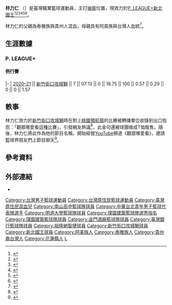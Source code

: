 {{Infobox basketball biography
| image = 
| position = [[得分後衛|後衛]]
| height_m = 1.83
| weight_kg = 85
| number = 7
| team = 新北國王
| league = [[P._LEAGUE+|P. LEAGUE+]]
| birth_date = {{birth_date_and _age|1990|6|16}}
| birth_place = {{TWN}}[[花蓮縣|花蓮縣]]
| nationality = {{ROC}}
| draft_league = SBL
| draft_year = 2011
| draft_round = 2
| draft_pick = 8<!-- S型選秀 -->
| draft_team = [[璞園建築籃球隊|璞園建築]] 
| highschool = [[南山高中|南山高中]]
| college = [[明道大學|明道大學]]
| career_start = 2011
| years1 = 2011–2016
| team1 = [[璞園建築|璞園建築]] / [[臺中璞園建築|臺中璞園建築]]
| years2 = 2016–2017
| team2 = [[金門酒廠籃球隊|金門酒廠]]
| years3 = 2017–2018
| team3 = [[臺灣銀行籃球隊|臺灣銀行]]
| years4 = 2018–2020
| team4 = [[裕隆納智捷|裕隆納智捷]]
| years5 = 2020–2021
| team5 = [[新竹街口攻城獅|新竹街口攻城獅]]
| years6 = 2021–至今
| team6 = [[新北國王|新北國王]]
| awards = 
* [[超級籃球聯賽全明星賽|SBL三分球大賽冠軍]]（2015）
}}
'''林力仁''' （{{bd|1990年|6月16日|catIdx=L}}）是臺灣職業籃球運動員，主打[[得分後衛|後衛]]位置，現效力於[[P._LEAGUE+|P. LEAGUE+]][[新北國王|新北國王]]<ref>{{cite news |author1=杜奕君 |title=林力仁長大了！　身兼教練盼重燃SBL鬥魂 |url=https://sports.ettoday.net/news/819243 |accessdate=2021-01-23 |work=ETtoday運動雲 |date=2016-11-27 |archive-date=2021-01-30 |archive-url=https://web.archive.org/web/20210130174033/https://sports.ettoday.net/news/819243 |dead-url=no }}</ref><ref>{{cite news |author1=古硯偉 |title=菜鳥教練初體驗 林力仁HBL、SBL兩頭燒 |url=https://video.udn.com/news/588890 |accessdate=2021-01-23 |work=聯合影音網 |date=2016-11-03}}</ref><ref>{{cite news |author1=曾思儒 |title=籃球／天王盃鬥牛賽 林力仁展神射工夫 |url=https://video.udn.com/news/550055 |accessdate=2021-01-23 |work=聯合影音網 |date=2016-08-27 |archive-date=2021-01-30 |archive-url=https://web.archive.org/web/20210130180740/https://video.udn.com/news/550055 |dead-url=no }}</ref><ref>{{cite web |title=林力仁 |url=https://www.yulon.com.tw/player/%E6%9E%97%E5%8A%9B%E4%BB%81/ |website=裕隆納智捷 |accessdate=2021-01-23 |archive-date=2021-02-04 |archive-url=https://web.archive.org/web/20210204164755/https://www.yulon.com.tw/player/%e6%9e%97%e5%8a%9b%e4%bb%81/ |dead-url=no }}</ref><ref>{{cite news |author1=林建嘉 |title=籃球／攻城獅出師不利  林力仁腿傷將缺陣6到8周 |url=https://www.nownews.com/news/5050036 |accessdate=2021-01-23 |work=NOWnews 今日新聞 |date=2020-08-25 |archive-date=2021-01-29 |archive-url=https://web.archive.org/web/20210129062710/https://www.nownews.com/news/5050036 |dead-url=no }}</ref><ref>{{cite news |author1=黃美珠 |title=攻城獅隊主場落腳竹縣體育館今天簽約 |url=https://news.ltn.com.tw/news/life/breakingnews/3285195 |accessdate=2021-01-23 |work=自由時報 |date=2020-09-08 |archive-date=2021-01-28 |archive-url=https://web.archive.org/web/20210128174501/https://news.ltn.com.tw/news/life/breakingnews/3285195 |dead-url=no }}</ref>。

林力仁的父親為泰雅族與貴州人混血，母親具有阿美族與台灣人血統<ref>{{cite news |author1=孫傳賢 |title=南山復仇 痛扁屏中 |url=https://sports.ltn.com.tw/news/paper/185082 |accessdate=2021-12-16 |work=自由時報 |date=2008-01-25 |archive-date=2021-12-16 |archive-url=https://web.archive.org/web/20211216045928/https://sports.ltn.com.tw/news/paper/185082 |dead-url=no }}</ref>。

== 生涯數據 ==
{{Basketball player statistics legend}}
=== P. LEAGUE+ ===
==== 例行賽 ====
{{Basketball player statistics start|no-league=yes|2P=yes}}
|-
| [[2020–21年P._LEAGUE+賽季|2020–21]] || [[2020–21年新竹街口攻城獅賽季|新竹街口攻城獅]] || 7 || 07:13 || 0 || 18.75 || 100 || 0.57 || 0.29 || 0 || 0 || 1.57
{{s-end}}

== 軼事 ==
林力仁效力於[[新竹街口攻城獅|新竹街口攻城獅]]時在對上[[桃園領航猿|桃園領航猿]]的比賽被轉播單位收錄到出口抱怨：「觀眾哪愛看這種比賽」，引發網友熱議<ref>{{Cite web|title=PLG》遭疑場上公然嗆自家教練 攻城獅射手澄清真正原因 - 自由體育|url=https://sports.ltn.com.tw/news/breakingnews/3435981|access-date=2022-05-15|date=2021-02-08|last=自由時報電子報|work=自由時報電子報}}</ref>，此金句還被球團做成T恤販售。隨後，林力仁將此作為他的節目名稱，開始經營[[YouTube_(頻道)|YouTube]]頻道《觀眾哪愛看》，邀請籃球界朋友們上節目聊天<ref>{{Cite web|title=PLG》最強球員YouTuber 非典型球星林力仁|url=https://tw.sports.yahoo.com/news/plg%E3%80%8B%E6%9C%80%E5%BC%B7%E7%90%83%E5%93%A1-you-tuber-%E9%9D%9E%E5%85%B8%E5%9E%8B%E7%90%83%E6%98%9F%E6%9E%97%E5%8A%9B%E4%BB%81-031121079.html|access-date=2022-05-15|work=tw.sports.yahoo.com|language=zh-TW}}</ref>。

== 參考資料 ==
{{Reflist|2}}

== 外部連結 ==
* {{instagram|lin_lijen}}
{{PLG球員資料|plg=32}}

{{新北國王現役球員名單}}
{{Navboxes|list=
{{第九季超級籃球聯賽新人選秀會}}
{{2008年U18亞青賽中華臺北男子籃球代表隊}}
}}
{{DEFAULTSORT:Lin}}
[[Category:台灣男子籃球運動員|Category:台灣男子籃球運動員]]
[[Category:台灣原住民籃球運動員|Category:台灣原住民籃球運動員]]
[[Category:臺灣原住民混血兒|Category:臺灣原住民混血兒]]
[[Category:南山高中籃球隊球員|Category:南山高中籃球隊球員]]
[[Category:中華台北青年男子籃球代表隊選手|Category:中華台北青年男子籃球代表隊選手]]
[[Category:明道大學籃球隊球員|Category:明道大學籃球隊球員]]
[[Category:璞園建築籃球隊選秀指名|Category:璞園建築籃球隊選秀指名]]
[[Category:璞園建築籃球隊球員|Category:璞園建築籃球隊球員]]
[[Category:金門酒廠籃球隊球員|Category:金門酒廠籃球隊球員]]
[[Category:臺灣銀行籃球隊球員|Category:臺灣銀行籃球隊球員]]
[[Category:裕隆納智捷球員|Category:裕隆納智捷球員]]
[[Category:新竹街口攻城獅球員|Category:新竹街口攻城獅球員]]
[[Category:新北國王球員|Category:新北國王球員]]
[[Category:阿美族人|Category:阿美族人]]
[[Category:泰雅族人|Category:泰雅族人]]
[[Category:貴州裔台灣人|Category:貴州裔台灣人]]
[[Category:花蓮縣人|Category:花蓮縣人]]
[[Category:林姓|L]]